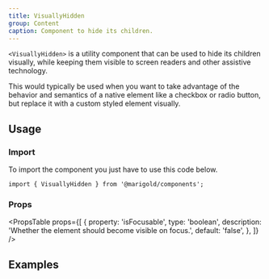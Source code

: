 ```yaml
---
title: VisuallyHidden
group: Content
caption: Component to hide its children.
---
```


`<VisuallyHidden>` is a utility component that can be used to hide its children visually, while keeping them visible to screen readers and other assistive technology.

This would typically be used when you want to take advantage of the behavior and semantics of a native element like a checkbox or radio button, but replace it with a custom styled element visually.

## Usage

### Import

To import the component you just have to use this code below.

```tsx
import { VisuallyHidden } from '@marigold/components';
```

### Props

<PropsTable
  props={[
    {
      property: 'isFocusable',
      type: 'boolean',
      description: 'Whether the element should become visible on focus.',
      default: 'false',
    },
  ]}
/>

## Examples

<ComponentDemo file="./visually-hidden.demo.tsx" />
